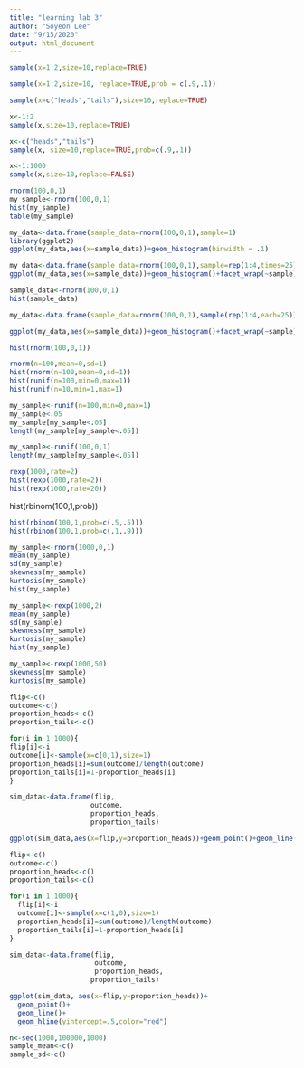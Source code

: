 ```yaml
---
title: "learning lab 3"
author: "Soyeon Lee"
date: "9/15/2020"
output: html_document
---
```


```r
sample(x=1:2,size=10,replace=TRUE)
```
```r
sample(x=1:2,size=10, replace=TRUE,prob = c(.9,.1))
```
```r
sample(x=c("heads","tails"),size=10,replace=TRUE)
```

```r
x<-1:2
sample(x,size=10,replace=TRUE)
```
```r
x<-c("heads","tails")
sample(x, size=10,replace=TRUE,prob=c(.9,.1))
```
```r
x<-1:1000
sample(x,size=10,replace=FALSE)
```
```r
rnorm(100,0,1)
my_sample<-rnorm(100,0,1)
hist(my_sample)
table(my_sample)
```
```r
my_data<-data.frame(sample_data=rnorm(100,0,1),sample=1)
library(ggplot2)
ggplot(my_data,aes(x=sample_data))+geom_histogram(binwidth = .1)
```
```r
my_data<-data.frame(sample_data=rnorm(100,0,1),sample=rep(1:4,times=25))
ggplot(my_data,aes(x=sample_data))+geom_histogram()+facet_wrap(~sample)
```
```r
sample_data<-rnorm(100,0,1)
hist(sample_data)

```
```r

my_data<-data.frame(sample_data=rnorm(100,0,1),sample(rep(1:4,each=25))

ggplot(my_data,aes(x=sample_data))+geom_histogram()+facet_wrap(~sample)                  
```
```r
hist(rnorm(100,0,1))
```
```r
rnorm(n=100,mean=0,sd=1)
hist(rnorm(n=100,mean=0,sd=1))
hist(runif(n=100,min=0,max=1))
hist(runif(n=10,min=1,max=1)
```

```r
my_sample<-runif(n=100,min=0,max=1)
my_sample<.05
my_sample[my_sample<.05]
length(my_sample[my_sample<.05])
```
```r
my_sample<-runif(100,0,1)
length(my_sample[my_sample<.05])
```
```r
rexp(1000,rate=2)
hist(rexp(1000,rate=2))
hist(rexp(1000,rate=20))
```
hist(rbinom(100,1,prob))
```r
hist(rbinom(100,1,prob=c(.5,.5)))
hist(rbinom(100,1,prob=c(.1,.9)))
```
```r
my_sample<-rnorm(1000,0,1)
mean(my_sample)
sd(my_sample)
skewness(my_sample)
kurtosis(my_sample)
hist(my_sample)
```
```r
my_sample<-rexp(1000,2)
mean(my_sample)
sd(my_sample)
skewness(my_sample)
kurtosis(my_sample)
hist(my_sample)
```
```r
my_sample<-rexp(1000,50)
skewness(my_sample)
kurtosis(my_sample)

```
```r
flip<-c()
outcome<-c()
proportion_heads<-c()
proportion_tails<-c()

for(i in 1:1000){
flip[i]<-i
outcome[i]<-sample(x=c(0,1),size=1)
proportion_heads[i]=sum(outcome)/length(outcome)
proportion_tails[i]=1-proportion_heads[i]
}

sim_data<-data.frame(flip,
                    outcome,
                    proportion_heads,
                    proportion_tails)

ggplot(sim_data,aes(x=flip,y=proportion_heads))+geom_point()+geom_line()+geom_hline(yintercept=.5,color="red")
```
```r
flip<-c()
outcome<-c()
proportion_heads<-c()
proportion_tails<-c()

for(i in 1:1000){
  flip[i]<-i
  outcome[i]<-sample(x=c(1,0),size=1)
  proportion_heads[i]=sum(outcome)/length(outcome)
  proportion_tails[i]=1-proportion_heads[i]
}

sim_data<-data.frame(flip,
                     outcome,
                     proportion_heads,
                    proportion_tails)

ggplot(sim_data, aes(x=flip,y=proportion_heads))+
  geom_point()+
  geom_line()+
  geom_hline(yintercept=.5,color="red")
```

```r
n<-seq(1000,100000,1000)
sample_mean<-c()
sample_sd<-c()
```

